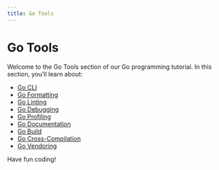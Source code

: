 ```yaml
---
title: Go Tools
---
```


# Go Tools

Welcome to the Go Tools section of our Go programming tutorial. In this section, you'll learn about:

- [Go CLI](./0-go-cli.mdx)
- [Go Formatting](./1-go-formatting.mdx)
- [Go Linting](./2-go-linting.mdx)
- [Go Debugging](./3-go-debugging.mdx)
- [Go Profiling](./4-go-profiling.mdx)
- [Go Documentation](./5-go-documentation.mdx)
- [Go Build](./6-go-build.mdx)
- [Go Cross-Compilation](./7-go-cross-compilation.mdx)
- [Go Vendoring](./8-go-vendoring.mdx)

Have fun coding!